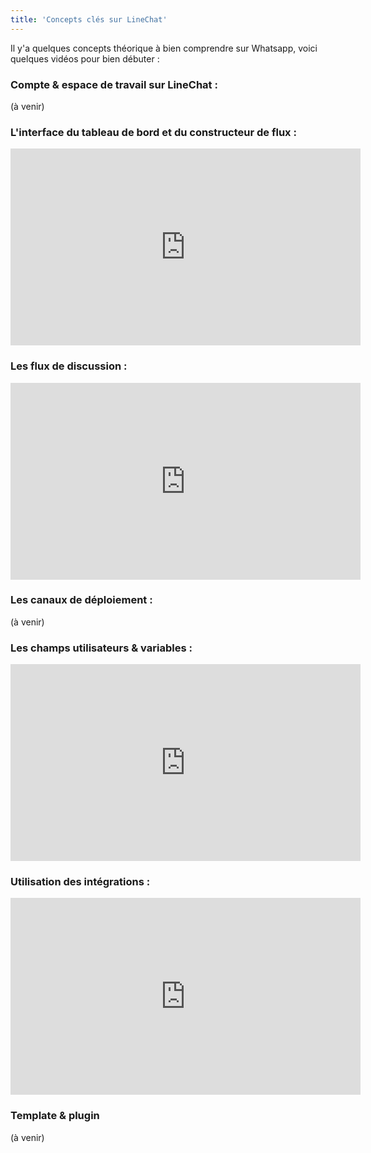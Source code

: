 ```yaml
---
title: 'Concepts clés sur LineChat'
---
```


Il y'a quelques concepts théorique à bien comprendre sur Whatsapp, voici quelques vidéos pour bien débuter : 

### Compte & espace de travail sur LineChat : 

(à venir)

### L'interface du tableau de bord et du constructeur de flux : 

<iframe width="560" height="315" src="https://www.youtube.com/embed/1jWfzLtoSPo?si=8J_TXGwMvqHNkJ4B" title="YouTube video player" frameborder="0" allow="accelerometer; autoplay; clipboard-write; encrypted-media; gyroscope; picture-in-picture; web-share" referrerpolicy="strict-origin-when-cross-origin" allowfullscreen></iframe>

### Les flux de discussion :

<iframe width="560" height="315" src="https://www.youtube.com/embed/vFgrue0PlnI?si=3qp7QLmDzaXyhHeS" title="YouTube video player" frameborder="0" allow="accelerometer; autoplay; clipboard-write; encrypted-media; gyroscope; picture-in-picture; web-share" referrerpolicy="strict-origin-when-cross-origin" allowfullscreen></iframe>

### Les canaux de déploiement : 

(à venir)

### Les champs utilisateurs & variables :

<iframe width="560" height="315" src="https://www.youtube.com/embed/F1ChnTQpxNE?si=EIQC8xEyljhGSjNF" title="YouTube video player" frameborder="0" allow="accelerometer; autoplay; clipboard-write; encrypted-media; gyroscope; picture-in-picture; web-share" referrerpolicy="strict-origin-when-cross-origin" allowfullscreen></iframe>

### Utilisation des intégrations :

<iframe width="560" height="315" src="https://www.youtube.com/embed/7ap5gXITAUs?si=6TEGAot08j9katZD" title="YouTube video player" frameborder="0" allow="accelerometer; autoplay; clipboard-write; encrypted-media; gyroscope; picture-in-picture; web-share" referrerpolicy="strict-origin-when-cross-origin" allowfullscreen></iframe>

### Template & plugin

(à venir)

